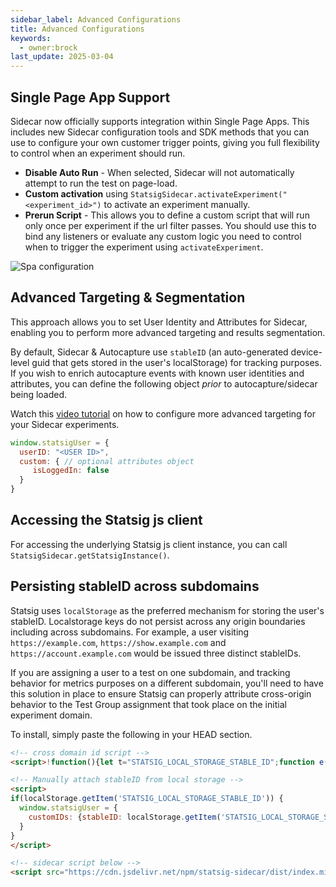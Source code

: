 ```yaml
---
sidebar_label: Advanced Configurations
title: Advanced Configurations
keywords:
  - owner:brock
last_update: 2025-03-04
---
```


## Single Page App Support

Sidecar now officially supports integration within Single Page Apps. 
This includes new Sidecar configuration tools and SDK methods that you can use to configure your own customer trigger points, giving you full flexibility to control when an experiment should run.
* **Disable Auto Run** - When selected, Sidecar will not automatically attempt to run the test on page-load. 
* **Custom activation** using `StatsigSidecar.activateExperiment("<experiment_id>")` to activate an experiment manually.
* **Prerun Script** - This allows you to define a custom script that will run only once per experiment if the url filter passes. You should use this to bind any listeners or evaluate any custom logic you need to control when to trigger the experiment using `activateExperiment`.

![Spa configuration](/img/sidecar-spa.png)

## Advanced Targeting & Segmentation
This approach allows you to set User Identity and Attributes for Sidecar, enabling you to perform more advanced targeting and results segmentation. 

By default, Sidecar & Autocapture use `stableID` (an auto-generated device-level guid that gets stored in the user's localStorage) for tracking purposes. If you wish to enrich autocapture events with known user identities and attributes, you can define the following object _prior_ to autocapture/sidecar being loaded.

Watch this [video tutorial](https://tinyurl.com/sidecar-targeting) on how to configure more advanced targeting for your Sidecar experiments.
```js
window.statsigUser = {
  userID: "<USER ID>",
  custom: { // optional attributes object
     isLoggedIn: false 
  }
}
```

## Accessing the Statsig js client
For accessing the underlying Statsig js client instance, you can call `StatsigSidecar.getStatsigInstance()`.

## Persisting stableID across subdomains
Statsig uses `localStorage` as the preferred mechanism for storing the user's stableID. Localstorage keys do not persist across any origin boundaries including across subdomains. For example, a user visiting `https://example.com`, `https://show.example.com` and `https://account.example.com` would be issued three distinct stableIDs. 

If you are assigning a user to a test on one subdomain, and tracking behavior for metrics purposes on a different subdomain, you'll need to have this solution in place to ensure Statsig can properly attribute cross-origin behavior to the Test Group assignment that took place on the initial experiment domain. 

To install, simply paste the following in your HEAD section.

```html
<!-- cross domain id script -->
<script>!function(){let t="STATSIG_LOCAL_STORAGE_STABLE_ID";function e(){if(crypto&&crypto.randomUUID)return crypto.randomUUID();let t=()=>Math.floor(65536*Math.random()).toString(16).padStart(4,"0");return`${t()}${t()}-${t()}-4${t().substring(1)}-${t()}-${t()}${t()}${t()}`}let i=null,n=localStorage.getItem(t)||null;if(document.cookie.match(/statsiguuid=([\w-]+);?/)&&([,i]=document.cookie.match(/statsiguuid=([\w-]+);?/)),i&&n&&i===n);else if(i&&n&&i!==n)localStorage.setItem(t,i);else if(i&&!n)localStorage.setItem(t,i);else{let o=e();localStorage.setItem(t,o),function t(i){let n=new Date;n.setMonth(n.getMonth()+12);let o=window.location.host.split(".");o.length>2&&o.shift();let s=`.${o.join(".")}`;document.cookie=`statsiguuid=${i||e()};Expires=${n};Domain=${s};Path=/`}(o)}}();</script>

<!-- Manually attach stableID from local storage -->
<script>
if(localStorage.getItem('STATSIG_LOCAL_STORAGE_STABLE_ID')) {
  window.statsigUser = {
    customIDs: {stableID: localStorage.getItem('STATSIG_LOCAL_STORAGE_STABLE_ID')}
  }
}
</script>

<!-- sidecar script below -->
<script src="https://cdn.jsdelivr.net/npm/statsig-sidecar/dist/index.min.js?apikey=[client-YOUR-STATSIG-CLIENT-KEY]"></script>
```
